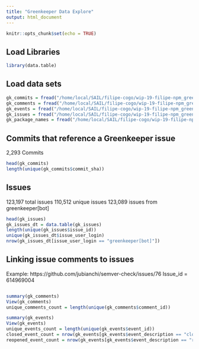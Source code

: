 ```yaml
---
title: "Greenkeeper Data Explore"
output: html_document
---
```


```r
knitr::opts_chunk$set(echo = TRUE)
```

## Load Libraries
```r
library(data.table)

```

## Load data sets
```r
gk_commits = fread("/home/local/SAIL/filipe-cogo/wip-19-filipe-npm_greenkeeper_build_failures-data/2020-09-08/greenkeeper_commits.csv", nThread=20)
gk_comments = fread("/home/local/SAIL/filipe-cogo/wip-19-filipe-npm_greenkeeper_build_failures-data/2020-09-08/greenkeeper_comments.csv", nThread=20)
gk_events = fread("/home/local/SAIL/filipe-cogo/wip-19-filipe-npm_greenkeeper_build_failures-data/2020-09-08/greenkeeper_events.csv", nThread=20)
gk_issues = fread("/home/local/SAIL/filipe-cogo/wip-19-filipe-npm_greenkeeper_build_failures-data/2020-09-08/greenkeeper_issues.csv", nThread=20)
gk_package_names = fread("/home/local/SAIL/filipe-cogo/wip-19-filipe-npm_greenkeeper_build_failures-data/2020-09-08/greenkeeper_package_names.csv", nThread=20)

```

## Commits that reference a Greenkeeper issue
2,293 Commits
```r
head(gk_commits)
length(unique(gk_commits$commit_sha))
```


## Issues
123,197 total issues
110,512 unique issues
123,089 issues from greenkeeper[bot]
``` r
head(gk_issues)
gk_issues_dt = data.table(gk_issues)
length(unique(gk_issues$issue_id))
unique(gk_issues_dt$issue_user_login)
nrow(gk_issues_dt[issue_user_login == "greenkeeper[bot]"])
```

## Linking issue comments to issues
Example: https://github.com/jubianchi/semver-check/issues/76
Issue_id = 614969004
```r

```

```r

summary(gk_comments)
View(gk_comments)
unique_comments_count = length(unique(gk_comments$comment_id))

summary(gk_events)
View(gk_events)
unique_events_count = length(unique(gk_events$event_id))
closed_event_count = nrow(gk_events[gk_events$event_description == "closed",])
reopened_event_count = nrow(gk_events[gk_events$event_description == "reopened",])

```

